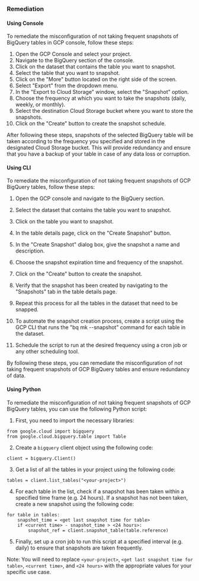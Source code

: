 ### Remediation

#### Using Console

To remediate the misconfiguration of not taking frequent snapshots of BigQuery tables in GCP console, follow these steps:

1. Open the GCP Console and select your project.
2. Navigate to the BigQuery section of the console.
3. Click on the dataset that contains the table you want to snapshot.
4. Select the table that you want to snapshot.
5. Click on the "More" button located on the right side of the screen.
6. Select "Export" from the dropdown menu.
7. In the "Export to Cloud Storage" window, select the "Snapshot" option.
8. Choose the frequency at which you want to take the snapshots (daily, weekly, or monthly).
9. Select the destination Cloud Storage bucket where you want to store the snapshots.
10. Click on the "Create" button to create the snapshot schedule.

After following these steps, snapshots of the selected BigQuery table will be taken according to the frequency you specified and stored in the designated Cloud Storage bucket. This will provide redundancy and ensure that you have a backup of your table in case of any data loss or corruption.

#### Using CLI

To remediate the misconfiguration of not taking frequent snapshots of GCP BigQuery tables, follow these steps:

1. Open the GCP console and navigate to the BigQuery section.

2. Select the dataset that contains the table you want to snapshot.

3. Click on the table you want to snapshot.

4. In the table details page, click on the "Create Snapshot" button.

5. In the "Create Snapshot" dialog box, give the snapshot a name and description.

6. Choose the snapshot expiration time and frequency of the snapshot.

7. Click on the "Create" button to create the snapshot.

8. Verify that the snapshot has been created by navigating to the "Snapshots" tab in the table details page.

9. Repeat this process for all the tables in the dataset that need to be snapped.

10. To automate the snapshot creation process, create a script using the GCP CLI that runs the "bq mk --snapshot" command for each table in the dataset.

11. Schedule the script to run at the desired frequency using a cron job or any other scheduling tool.

By following these steps, you can remediate the misconfiguration of not taking frequent snapshots of GCP BigQuery tables and ensure redundancy of data.

#### Using Python

To remediate the misconfiguration of not taking frequent snapshots of GCP BigQuery tables, you can use the following Python script:

1. First, you need to import the necessary libraries:

```
from google.cloud import bigquery
from google.cloud.bigquery.table import Table
```

2. Create a `bigquery` client object using the following code:

```
client = bigquery.Client()
```

3. Get a list of all the tables in your project using the following code:

```
tables = client.list_tables("<your-project>")
```

4. For each table in the list, check if a snapshot has been taken within a specified time frame (e.g. 24 hours). If a snapshot has not been taken, create a new snapshot using the following code:

```
for table in tables:
    snapshot_time = <get last snapshot time for table>
    if <current time> - snapshot_time > <24 hours>:
        snapshot_ref = client.snapshot_table(table.reference)
```

5. Finally, set up a cron job to run this script at a specified interval (e.g. daily) to ensure that snapshots are taken frequently.

Note: You will need to replace `<your-project>`, `<get last snapshot time for table>`, `<current time>`, and `<24 hours>` with the appropriate values for your specific use case.


